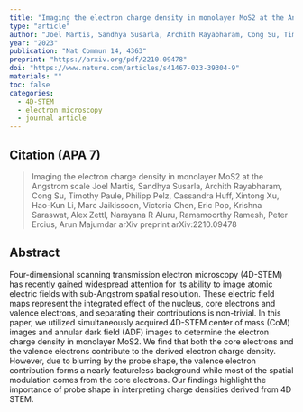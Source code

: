 ```yaml
---
title: "Imaging the electron charge density in monolayer MoS2 at the Angstrom scale"
type: "article"
author: "Joel Martis, Sandhya Susarla, Archith Rayabharam, Cong Su, Timothy Paule, Philipp Pelz, Cassandra Huff, Xintong Xu, Hao-Kun Li, Marc Jaikissoon, Victoria Chen, Eric Pop, Krishna Saraswat, Alex Zettl, Narayana R Aluru, Ramamoorthy Ramesh, Peter Ercius, Arun Majumdar"
year: "2023"
publication: "Nat Commun 14, 4363"
preprint: "https://arxiv.org/pdf/2210.09478"
doi: "https://www.nature.com/articles/s41467-023-39304-9"
materials: ""
toc: false
categories:
  - 4D-STEM
  - electron microscopy
  - journal article
---
```


## Citation (APA 7)

> Imaging the electron charge density in monolayer MoS2 at the Angstrom scale
Joel Martis, Sandhya Susarla, Archith Rayabharam, Cong Su, Timothy Paule, Philipp Pelz, Cassandra Huff, Xintong Xu, Hao-Kun Li, Marc Jaikissoon, Victoria Chen, Eric Pop, Krishna Saraswat, Alex Zettl, Narayana R Aluru, Ramamoorthy Ramesh, Peter Ercius, Arun Majumdar
arXiv preprint arXiv:2210.09478


## Abstract

Four-dimensional scanning transmission electron microscopy (4D-STEM) has recently gained widespread attention for its ability to image atomic electric fields with sub-Angstrom spatial resolution. These electric field maps represent the integrated effect of the nucleus, core electrons and valence electrons, and separating their contributions is non-trivial. In this paper, we utilized simultaneously acquired 4D-STEM center of mass (CoM) images and annular dark field (ADF) images to determine the electron charge density in monolayer MoS2. We find that both the core electrons and the valence electrons contribute to the derived electron charge density. However, due to blurring by the probe shape, the valence electron contribution forms a nearly featureless background while most of the spatial modulation comes from the core electrons. Our findings highlight the importance of probe shape in interpreting charge densities derived from 4D STEM.



